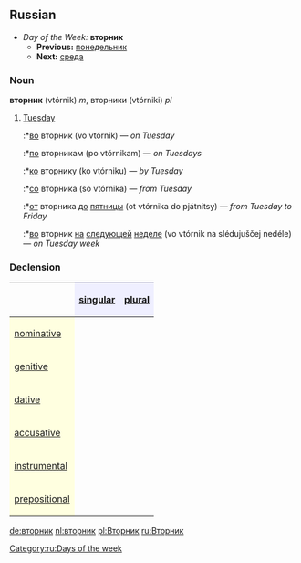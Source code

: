 ==Russian==
*''Day of the Week:'' '''вторник'''
**'''Previous:''' [[понедельник]]
**'''Next:''' [[среда]]

===Noun===
'''вторник''' (vtórnik) ''m'', вторники (vtórniki) ''pl''

# [[Tuesday]]
#:*[[в|во]] вторник (vo vtórnik) — ''on Tuesday''
#:*[[по]] вторникам (po vtórnikam) — ''on Tuesdays''
#:*[[к|ко]] вторнику (ko vtórniku) — ''by Tuesday''
#:*[[с|со]] вторника (so vtórnika) — ''from Tuesday''
#:*[[от]] вторника [[до]] [[пятница|пятницы]] (ot vtórnika do pjátnitsy) — ''from Tuesday to Friday''
#:*[[в|во]] вторник [[на]] [[следующий|следующей]] [[неделя|неделе]] (vo vtórnik na slédujuščej nedéle) — ''on Tuesday week''

===Declension===
{| border="1" cellpadding="4" cellspacing="0"
!
! style="background-color: #EFEFFF" align="center"|[[singular]]
! style="background-color: #EFEFFF" align="center"|[[plural]]
|-
! style="background-color: #FFFFE0" align="left"|[[nominative case|nominative]]
| align="center"|{{RUchar|вто́рник}}
| align="center"|{{RUchar|вто́рники}}
|-
! style="background-color: #FFFFE0" align="left"|[[genitive case|genitive]]
| align="center"|{{RUchar|вто́рника}}
| align="center"|{{RUchar|вто́рников}}
|-
! style="background-color: #FFFFE0" align="left"|[[dative case|dative]]
| align="center"|{{RUchar|вто́рнике}}
| align="center"|{{RUchar|вто́рникам}}
|-
! style="background-color: #FFFFE0" align="left"|[[accusative case|accusative]]
| align="center"|{{RUchar|вто́рник}}
| align="center"|{{RUchar|вто́рники}}
|-
! style="background-color: #FFFFE0" align="left"|[[instrumental case|instrumental]]
| align="center"|{{RUchar|вто́рником}}
| align="center"|{{RUchar|вто́рниками}}
|-
! style="background-color: #FFFFE0" align="left"|[[prepositional case|prepositional]]
| align="center"|{{RUchar|о вто́рнике}}
| align="center"|{{RUchar|о вто́рниках}}
|}

[[Category:ru:Days of the week]]

[[de:вторник]]
[[nl:вторник]]
[[pl:Вторник]]
[[ru:Вторник]]